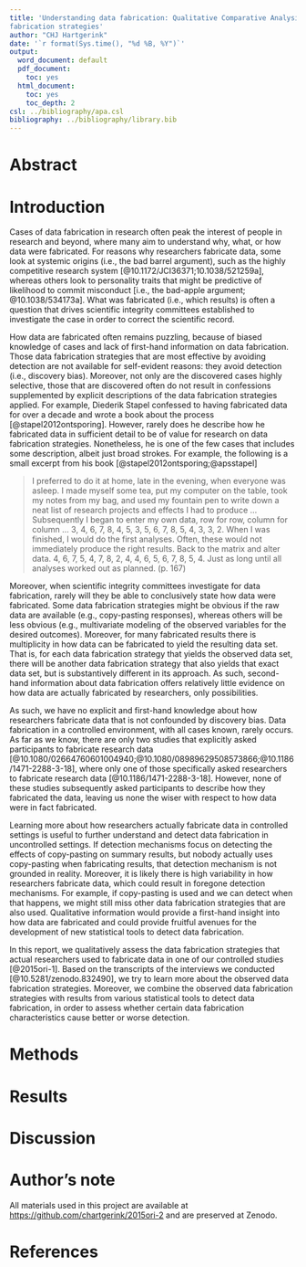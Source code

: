 ```yaml
---
title: 'Understanding data fabrication: Qualitative Comparative Analysis (QCA) of
fabrication strategies'
author: "CHJ Hartgerink"
date: '`r format(Sys.time(), "%d %B, %Y")`'
output:
  word_document: default
  pdf_document:
    toc: yes
  html_document:
    toc: yes
    toc_depth: 2
csl: ../bibliography/apa.csl
bibliography: ../bibliography/library.bib
---
```


# Abstract


# Introduction

Cases of data fabrication in research often peak the interest of people in research and beyond, where many aim to understand why, what, or how data were fabricated. 
For reasons why researchers fabricate data, some look at systemic origins (i.e., the bad barrel argument), such as the highly competitive research system [@10.1172/JCI36371;10.1038/521259a], whereas others look to personality traits that might be predictive of likelihood to commit misconduct [i.e., the bad-apple argument; @10.1038/534173a]. 
What was fabricated (i.e., which results) is often a question that drives scientific integrity committees established to investigate the case in order to correct the scientific record.

How data are fabricated often remains puzzling, because of biased knowledge of cases and lack of first-hand information on data fabrication. 
Those data fabrication strategies that are most effective by avoiding detection are not available for self-evident reasons: they avoid detection (i.e., discovery bias). 
Moreover, not only are the discovered cases highly selective, those that are discovered often do not result in confessions supplemented by explicit descriptions of the data fabrication strategies applied. 
For example, Diederik Stapel confessed to having fabricated data for over a decade and wrote a book about the process [@stapel2012ontsporing]. 
However, rarely does he describe how he fabricated data in sufficient detail to be of value for research on data fabrication strategies. 
Nonetheless, he is one of the few cases that includes some description, albeit just broad strokes. For example, the following is a small excerpt from his book [@stapel2012ontsporing;@apsstapel]

>I preferred to do it at home, late in the evening, when everyone was asleep. I made myself some tea, put my computer on the table, took my notes from my bag, and used my fountain pen to write down a neat list of research projects and effects I had to produce ... Subsequently I began to enter my own data, row for row, column for column ... 3, 4, 6, 7, 8, 4, 5, 3, 5, 6, 7, 8, 5, 4, 3, 3, 2. When I was finished, I would do the first analyses. Often, these would not immediately produce the right results. Back to the matrix and alter data. 4, 6, 7, 5, 4, 7, 8, 2, 4, 4, 6, 5, 6, 7, 8, 5, 4. Just as long until all analyses worked out as planned. (p. 167)

Moreover, when scientific integrity committees investigate for data fabrication, rarely will they be able to conclusively state how data were fabricated. 
Some data fabrication strategies might be obvious if the raw data are available (e.g., copy-pasting responses), whereas others will be less obvious (e.g., multivariate modeling of the observed variables for the desired outcomes). 
Moreover, for many fabricated results there is multiplicity in how data can be fabricated to yield the resulting data set. 
That is, for each data fabrication strategy that yields the observed data set, there will be another data fabrication strategy that also yields that exact data set, but is substantively different in its approach. 
As such, second-hand information about data fabrication offers relatively little evidence on how data are actually fabricated by researchers, only possibilities.

As such, we have no explicit and first-hand knowledge about how researchers fabricate data that is not confounded by discovery bias. 
Data fabrication in a controlled environment, with all cases known, rarely occurs. 
As far as we know, there are only two studies that explicitly asked participants to fabricate research data [@10.1080/02664760601004940;@10.1080/08989629508573866;@10.1186/1471-2288-3-18], where only one of those specifically asked researchers to fabricate research data [@10.1186/1471-2288-3-18]. 
However, none of these studies subsequently asked participants to describe how they fabricated the data, leaving us none the wiser with respect to how data were in fact fabricated. 

Learning more about how researchers actually fabricate data in controlled settings is useful to further understand and detect data fabrication in uncontrolled settings. 
If detection mechanisms focus on detecting the effects of copy-pasting on summary results, but nobody actually uses copy-pasting when fabricating results, that detection mechanism is not grounded in reality. 
Moreover, it is likely there is high variability in how researchers fabricate data, which could result in foregone detection mechanisms. 
For example, if copy-pasting is used and we can detect when that happens, we might still miss other data fabrication strategies that are also used. 
Qualitative information would provide a first-hand insight into how data are fabricated and could provide fruitful avenues for the development of new statistical tools to detect data fabrication. 

In this report, we qualitatively assess the data fabrication strategies that actual researchers used to fabricate data in one of our controlled studies [@2015ori-1]. 
Based on the transcripts of the interviews we conducted [@10.5281/zenodo.832490], we try to learn more about the observed data fabrication strategies. 
Moreover, we combine the observed data fabrication strategies with results from various statistical tools to detect data fabrication, in order to assess whether certain data fabrication characteristics cause better or worse detection.

# Methods

# Results

# Discussion

# Author's note

All materials used in this project are available at [https://github.com/chartgerink/2015ori-2](https://github.com/chartgerink/2015ori-2) and are preserved at Zenodo.

# References


